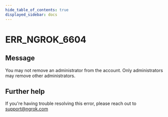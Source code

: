 ```yaml
---
hide_table_of_contents: true
displayed_sidebar: docs
---
```



# ERR_NGROK_6604

## Message

You may not remove an administrator from the account. Only administrators may remove other administrators.

<ErrorDetails error="err_ngrok_6604" />

## Further help

If you're having trouble resolving this error, please reach out to [support@ngrok.com](mailto:support@ngrok.com?subject=Help%20with%20ERR_NGROK_6604)
